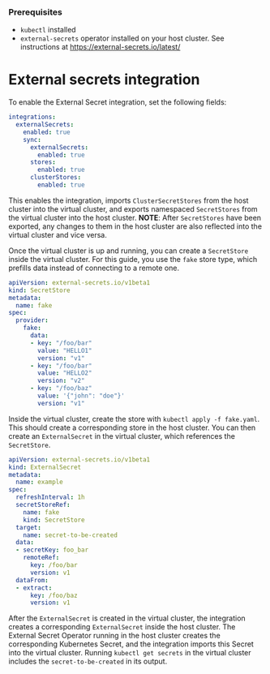 

<ProAdmonition/>

### Prerequisites

- `kubectl` installed
- `external-secrets` operator installed on your host cluster. See instructions at https://external-secrets.io/latest/

# External secrets integration

To enable the External Secret integration, set the following fields:

```yaml
integrations:
  externalSecrets:
    enabled: true
    sync:
      externalSecrets:
        enabled: true
      stores:
        enabled: true
      clusterStores:
        enabled: true
```

This enables the integration, imports `ClusterSecretStores` from the host cluster into the virtual cluster, and exports namespaced `SecretStores` from the virtual cluster into the host cluster.
**NOTE**: After `SecretStores` have been exported, any changes to them in the host cluster are also reflected into the virtual cluster and vice versa.

Once the virtual cluster is up and running, you can create a `SecretStore` inside the virtual cluster. For this guide, you use the `fake` store type, which prefills data instead of connecting to a remote one.

```yaml
apiVersion: external-secrets.io/v1beta1
kind: SecretStore
metadata:
  name: fake
spec:
  provider:
    fake:
      data:
      - key: "/foo/bar"
        value: "HELLO1"
        version: "v1"
      - key: "/foo/bar"
        value: "HELLO2"
        version: "v2"
      - key: "/foo/baz"
        value: '{"john": "doe"}'
        version: "v1"
```

Inside the virtual cluster, create the store with `kubectl apply -f fake.yaml`. This should create a corresponding store in the host cluster. You can then create an `ExternalSecret` in the virtual cluster, which references the `SecretStore`.

```yaml
apiVersion: external-secrets.io/v1beta1
kind: ExternalSecret
metadata:
  name: example
spec:
  refreshInterval: 1h
  secretStoreRef:
    name: fake
    kind: SecretStore
  target:
    name: secret-to-be-created
  data:
  - secretKey: foo_bar
    remoteRef:
      key: /foo/bar
      version: v1
  dataFrom:
  - extract:
      key: /foo/baz
      version: v1
```

After the `ExternalSecret` is created in the virtual cluster, the integration creates a corresponding `ExternalSecret` inside the host cluster.
The External Secret Operator running in the host cluster creates the corresponding Kubernetes Secret, and the integration imports this
Secret into the virtual cluster. Running `kubectl get secrets` in the virtual cluster includes the `secret-to-be-created` in its output.
